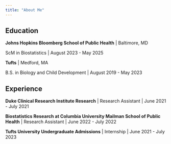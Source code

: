 ```yaml
---
title: "About Me"
---
```


## **Education**

**Johns Hopkins Bloomberg School of Public Health** \| Baltimore, MD

ScM in Biostatistics \| August 2023 - May 2025

**Tufts** \| Medford, MA

B.S. in Biology and Child Development \| August 2019 - May 2023

## **Experience**

**Duke Clinical Research Institute Research** \| Research Assistant \| June 2021 - July 2021

**Biostatistics Research at Columbia University Mailman School of Public Health** \| Research Assistant \| June 2022 - July 2022

**Tufts University Undergraduate Admissions** \| Internship \| June 2021 - July 2023
